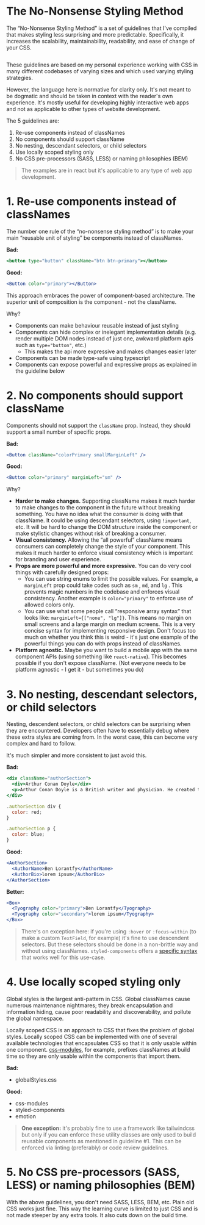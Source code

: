 # The No-Nonsense Styling Method

The “No-Nonsense Styling Method” is a set of guidelines that I've compiled that makes styling less surprising and more predictable.  Specifically, it increases the scalability, maintainability, readability, and ease of change of your CSS.


<picture>
  <source srcSet={`${balloonsWebp} 1x, ${balloonsWebp2x} 2x`} type="image/webp" />
  <source srcSet={`${balloonsJpg} 1x, ${balloonsJpg2x} 2x`} type="image/jpeg" />
  <img alt="" className="m-auto mt-16 mb-16" style={{ width: "845px", maxWidth: "100%" }} src={balloonsJpg} />
</picture>

These guidelines are based on my personal experience working with CSS in many different codebases of varying sizes and which used varying styling strategies.  

However, the language here is normative for clarity only.  It's not meant to be dogmatic and should be taken in context with the reader's own experience. It's mostly useful for developing highly interactive web apps and not as applicable to other types of website development.

The 5 guidelines are:

1. Re-use components instead of classNames
2. No components should support className
3. No nesting, descendant selectors, or child selectors
4. Use locally scoped styling only
5. No CSS pre-processors (SASS, LESS) or naming philosophies (BEM)

> The examples are in react but it's applicable to any type of web app development.

# 1. Re-use components instead of classNames

The number one rule of the “no-nonsense styling method” is to make your main “reusable unit of styling” be components instead of classNames.

**Bad:**

```jsx
<button type="button" className="btn btn-primary"></button>
```

**Good:**

```jsx
<Button color="primary"></Button>
```

This approach embraces the power of component-based architecture.  The superior unit of composition is the component - not the className.

Why?

- Components can make behaviour reusable instead of just styling
- Components can hide complex or inelegant implementation details (e.g. render multiple DOM nodes instead of just one, awkward platform apis such as `type="button"`, etc.)
    - This makes the api more expressive and makes changes easier later
- Components can be made type-safe using typescript
- Components can expose powerful and expressive props as explained in the guideline below

# 2. No components should support className

Components should not support the `className` prop.  Instead, they should support a small number of specific props.

**Bad:**

```jsx
<Button className="colorPrimary smallMarginLeft" />
```

**Good:**

```jsx
<Button color="primary" marginLeft="sm" />
```

Why?

- **Harder to make changes.**  Supporting className makes it much harder to make changes to the component in the future without breaking something.  You have no idea what the consumer is doing with that className.  It could be using descendant selectors, using `!important`, etc.  It will be hard to change the DOM structure inside the component or make stylistic changes without risk of breaking a consumer.
- **Visual consistency.**  Allowing the “all powerful” className means consumers can completely change the style of your component.  This makes it much harder to enforce visual consistency which is important for branding and user experience.
- **Props are more powerful and more expressive.**  You can do very cool things with carefully designed props:
    - You can use string enums to limit the possible values.  For example, a `marginLeft` prop could take codes such as `sm` , `md`, and `lg` .  This prevents magic numbers in the codebase and enforces visual consistency.  Another example is `color="primary"` to enforce use of allowed colors only.
    - You can use what some people call “responsive array syntax” that looks like: `marginLeft={["none", "lg"]}`.  This means no margin on small screens and a large margin on medium screens.  This is a very concise syntax for implementing responsive design.  Don't focus too much on whether you think this is weird - it's just one example of the powerful things you can do with props instead of classNames.
- **Platform agnostic.**  Maybe you want to build a mobile app with the same component APIs (using something like `react-native`).  This becomes possible if you don't expose className.  (Not everyone needs to be platform agnostic - I get it - but sometimes you do)

# 3. No nesting, descendant selectors, or child selectors

Nesting, descendent selectors, or child selectors can be surprising when they are encountered.   Developers often have to essentially debug where these extra styles are coming from.  In the worst case, this can become very complex and hard to follow.  

It's much simpler and more consistent to just avoid this.

 

**Bad:**

```jsx
<div className="authorSection">
  <div>Arthur Conan Doyle</div>
  <p>Arthur Conan Doyle is a British writer and physician. He created the character Sherlock Holmes in 1887 for A Study in Scarlet, the first of four novels and fifty-six short stories about Holmes and Dr. Watson.</p>
</div>

.authorSection div {
  color: red;
}

.authorSection p {
  color: blue;
}
```

**Good:**

```jsx
<AuthorSection>
  <AuthorName>Ben Lorantfy</AuthorName>
  <AuthorBio>lorem ipsum</AuthorBio>
</AuthorSection>
```

**Better:**

```jsx
<Box>
  <Tyography color="primary">Ben Lorantfy</Tyography>
  <Tyography color="secondary">lorem ipsum</Tyography>
</Box>
```


> There's on exception here: if you're using `:hover` or `:focus-within` (to make a custom `TextField`, for example) it's fine to use descendent selectors.  But these selectors should be done in a non-brittle way and without using classNames.  `styled-components` offers a [specific syntax](https://styled-components.com/docs/advanced#referring-to-other-components) that works well for this use-case.

# 4. Use locally scoped styling only

Global styles is the largest anti-pattern in CSS.  Global classNames cause numerous maintenance nightmares; they break encapsulation and information hiding, cause poor readability and discoverability, and pollute the global namespace.

Locally scoped CSS is an approach to CSS that fixes the problem of global styles.  Locally scoped CSS can be implemented with one of several available technologies that encapsulates CSS so that it is only usable within one component.  [css-modules](https://github.com/css-modules/css-modules), for example, prefixes classNames at build time so they are only usable within the components that import them.

**Bad:**

- globalStyles.css

**Good:**

- css-modules
- styled-components
- emotion

> **One exception:** it's probably fine to use a framework like tailwindcss but only if you can enforce these utility classes are only used to build reusable components as mentioned in guideline #1.  This can be enforced via linting (preferably) or code review guidelines.
> 

# 5. No CSS pre-processors (SASS, LESS) or naming philosophies (BEM)

With the above guidelines, you don't need SASS, LESS, BEM, etc.  Plain old CSS works just fine.  This way the learning curve is limited to just CSS and is not made steeper by any extra tools.  It also cuts down on the build time.
